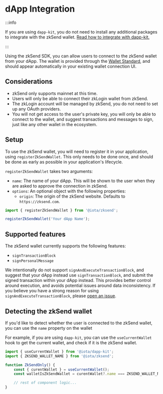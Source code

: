 # dApp Integration

:::info

If you are using `dapp-kit`, you do not need to install any additional packages to integrate
with the zkSend wallet. [Read how to integrate with dapp-kit.](../dapp-kit/zksend.mdx)

:::

Using the zkSend SDK, you can allow users to connect to the zkSend wallet from your dApp. The wallet
is provided through the [Wallet Standard](https://docs.iota.io/standards/wallet-standard), and should
appear automatically in your existing wallet connection UI.

## Considerations

-   zkSend only supports mainnet at this time.
-   Users will only be able to connect their zkLogin wallet from zkSend.
-   The zkLogin account will be managed by zkSend, you do not need to set up any OAuth providers.
-   You will not get access to the user's private key, you will only be able to connect to the
    wallet, and suggest transactions and messages to sign, just like any other wallet in the
    ecosystem.

## Setup

To use the zkSend wallet, you will need to register it in your application, using
`registerZkSendWallet`. This only needs to be done once, and should be done as early as possible in
your application's lifecycle.

`registerZkSendWallet` takes two arguments:

-   `name`: The name of your dApp. This will be shown to the user when they are asked to approve the
    connection in zkSend.
-   `options`: An optional object with the following properties:
    -   `origin`: The origin of the zkSend website. Defaults to `https://zksend.com`.

```ts
import { registerZkSendWallet } from '@iota/zksend';

registerZkSendWallet('Your dApp Name');
```

## Supported features

The zkSend wallet currently supports the following features:

-   `signTransactionBlock`
-   `signPersonalMessage`

We intentionally do not support `signAndExecuteTransactionBlock`, and suggest that your dApp instead
use `signTransactionBlock`, and submit the signed transaction within your dApp instead. This
provides better control around execution, and avoids potential issues around data inconsistency. If
you believe you have a strong reason for using `signAndExecuteTransactionBlock`, please
[open an issue](https://github.com/iotaledger/iota/issues/new/choose).

## Detecting the zkSend wallet

If you'd like to detect whether the user is connected to the zkSend wallet, you can use the `name`
property on the wallet

For example, if you are using `dapp-kit`, you can use the `useCurrentWallet` hook to get the current
wallet, and check if it is the zkSend wallet.

```ts
import { useCurrentWallet } from '@iota/dapp-kit';
import { ZKSEND_WALLET_NAME } from '@iota/zksend';

function ZkSendOnly() {
    const { curentWallet } = useCurrentWallet();
    const walletIsZkSendWallet = curentWallet?.name === ZKSEND_WALLET_NAME;

    // rest of component logic...
}
```
